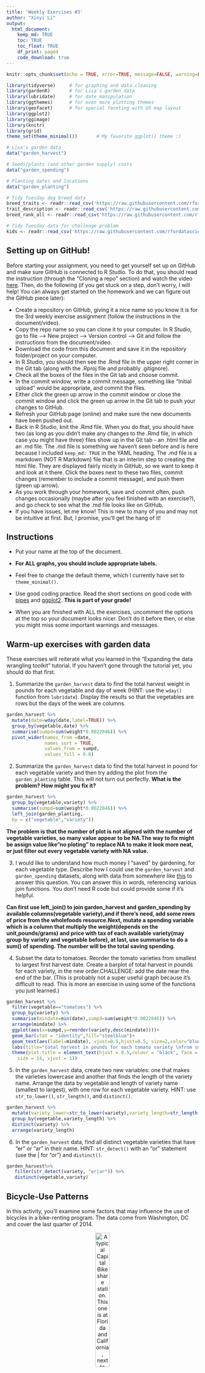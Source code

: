 ```yaml
---
title: 'Weekly Exercises #3'
author: "Xinyi Li"
output: 
  html_document:
    keep_md: TRUE
    toc: TRUE
    toc_float: TRUE
    df_print: paged
    code_download: true
---
```



```r
knitr::opts_chunk$set(echo = TRUE, error=TRUE, message=FALSE, warning=FALSE)
```

```r
library(tidyverse)     # for graphing and data cleaning
library(gardenR)       # for Lisa's garden data
library(lubridate)     # for date manipulation
library(ggthemes)      # for even more plotting themes
library(geofacet)      # for special faceting with US map layout
library(ggplot2)
library(ggimage)
library(knitr)
library(grid)
theme_set(theme_minimal())       # My favorite ggplot() theme :)
```

```r
# Lisa's garden data
data("garden_harvest")

# Seeds/plants (and other garden supply) costs
data("garden_spending")

# Planting dates and locations
data("garden_planting")

# Tidy Tuesday dog breed data
breed_traits <- readr::read_csv('https://raw.githubusercontent.com/rfordatascience/tidytuesday/master/data/2022/2022-02-01/breed_traits.csv')
trait_description <- readr::read_csv('https://raw.githubusercontent.com/rfordatascience/tidytuesday/master/data/2022/2022-02-01/trait_description.csv')
breed_rank_all <- readr::read_csv('https://raw.githubusercontent.com/rfordatascience/tidytuesday/master/data/2022/2022-02-01/breed_rank.csv')

# Tidy Tuesday data for challenge problem
kids <- readr::read_csv('https://raw.githubusercontent.com/rfordatascience/tidytuesday/master/data/2020/2020-09-15/kids.csv')
```

## Setting up on GitHub!

Before starting your assignment, you need to get yourself set up on GitHub and make sure GitHub is connected to R Studio. To do that, you should read the instruction (through the "Cloning a repo" section) and watch the video [here](https://github.com/llendway/github_for_collaboration/blob/master/github_for_collaboration.md). Then, do the following (if you get stuck on a step, don't worry, I will help! You can always get started on the homework and we can figure out the GitHub piece later):

* Create a repository on GitHub, giving it a nice name so you know it is for the 3rd weekly exercise assignment (follow the instructions in the document/video).  
* Copy the repo name so you can clone it to your computer. In R Studio, go to file --> New project --> Version control --> Git and follow the instructions from the document/video.  
* Download the code from this document and save it in the repository folder/project on your computer.  
* In R Studio, you should then see the .Rmd file in the upper right corner in the Git tab (along with the .Rproj file and probably .gitignore).  
* Check all the boxes of the files in the Git tab and choose commit.  
* In the commit window, write a commit message, something like "Initial upload" would be appropriate, and commit the files.  
* Either click the green up arrow in the commit window or close the commit window and click the green up arrow in the Git tab to push your changes to GitHub.  
* Refresh your GitHub page (online) and make sure the new documents have been pushed out.  
* Back in R Studio, knit the .Rmd file. When you do that, you should have two (as long as you didn't make any changes to the .Rmd file, in which case you might have three) files show up in the Git tab - an .html file and an .md file. The .md file is something we haven't seen before and is here because I included `keep_md: TRUE` in the YAML heading. The .md file is a markdown (NOT R Markdown) file that is an interim step to creating the html file. They are displayed fairly nicely in GitHub, so we want to keep it and look at it there. Click the boxes next to these two files, commit changes (remember to include a commit message), and push them (green up arrow).  
* As you work through your homework, save and commit often, push changes occasionally (maybe after you feel finished with an exercise?), and go check to see what the .md file looks like on GitHub.  
* If you have issues, let me know! This is new to many of you and may not be intuitive at first. But, I promise, you'll get the hang of it! 



## Instructions

* Put your name at the top of the document. 

* **For ALL graphs, you should include appropriate labels.** 

* Feel free to change the default theme, which I currently have set to `theme_minimal()`. 

* Use good coding practice. Read the short sections on good code with [pipes](https://style.tidyverse.org/pipes.html) and [ggplot2](https://style.tidyverse.org/ggplot2.html). **This is part of your grade!**

* When you are finished with ALL the exercises, uncomment the options at the top so your document looks nicer. Don't do it before then, or else you might miss some important warnings and messages.


## Warm-up exercises with garden data

These exercises will reiterate what you learned in the "Expanding the data wrangling toolkit" tutorial. If you haven't gone through the tutorial yet, you should do that first.

  1. Summarize the `garden_harvest` data to find the total harvest weight in pounds for each vegetable and day of week (HINT: use the `wday()` function from `lubridate`). Display the results so that the vegetables are rows but the days of the week are columns.

```r
garden_harvest %>% 
  mutate(date=wday(date,label=TRUE)) %>% 
  group_by(vegetable,date) %>% 
  summarise(sumpd=sum(weight*0.0022046)) %>% 
  pivot_wider(names_from =date,
              names_sort = TRUE,
              values_from = sumpd,
              values_fill = 0.0)
```

  2. Summarize the `garden_harvest` data to find the total harvest in pound for each vegetable variety and then try adding the plot from the `garden_planting` table. This will not turn out perfectly. **What is the problem? How might you fix it?**

```r
garden_harvest %>% 
  group_by(vegetable,variety) %>% 
  summarise(sumpd=sum(weight*0.0022046)) %>% 
  left_join(garden_planting,
  by = c("vegetable","variety"))
```

**The problem is that the number of plot is not aligned with the number of vegetable varieties, so many value appear to be NA.The way to fix might be assign value like"no ploting" to replace NA to make it look more neat, or just filter out every vegetable variety with NA value.**

  3. I would like to understand how much money I "saved" by gardening, for each vegetable type. Describe how I could use the `garden_harvest` and `garden_spending` datasets, along with data from somewhere like [this](https://products.wholefoodsmarket.com/search?sort=relevance&store=10542) to answer this question. You can answer this in words, referencing various join functions. You don't need R code but could provide some if it's helpful.

**Can first use left_join() to join garden_harvest and garden_spending by available columns(vegetable variety),and if there's need, add some rows of price from the wholefoods resource.Next, mutate a spending variable which is a column that multiply the weight(depends on the unit,pounds/grams) and price with tax of each available variety(may group by variety and vegetable before), at last, use summarise to do a sum() of spending. The number will be the total saving spending.**


  4. Subset the data to tomatoes. Reorder the tomato varieties from smallest to largest first harvest date. Create a barplot of total harvest in pounds for each variety, in the new order.CHALLENGE: add the date near the end of the bar. (This is probably not a super useful graph because it's difficult to read. This is more an exercise in using some of the functions you just learned.)

```r
garden_harvest %>% 
  filter(vegetable=="tomatoes") %>% 
  group_by(variety) %>% 
  summarise(mindate=min(date),sumpd=sum(weight*0.0022046)) %>% 
  arrange(mindate) %>% 
  ggplot(aes(x=sumpd,y=reorder(variety,desc(mindate))))+
  geom_bar(stat = "identity",fill="steelblue")+
  geom_text(aes(label=mindate), vjust=0.5,hjust=0.5, size=2,color="blue")+
  labs(title="total harvest in pounds for each tomato variety \nfrom smallest to largest first harvest date",x="total harvest(pounds)",y="tomatoes variety")+
  theme(plot.title = element_text(hjust = 0.5,colour = "black", face = "bold", 
    size = 14, vjust = 1))
```

  5. In the `garden_harvest` data, create two new variables: one that makes the varieties lowercase and another that finds the length of the variety name. Arrange the data by vegetable and length of variety name (smallest to largest), with one row for each vegetable variety. HINT: use `str_to_lower()`, `str_length()`, and `distinct()`.
  
```r
garden_harvest %>% 
  mutate(variety_lower=str_to_lower(variety),variety_length=str_length(variety)) %>% 
  group_by(vegetable,variety_length) %>% 
  distinct(variety) %>% 
  arrange(variety_length)
```

  6. In the `garden_harvest` data, find all distinct vegetable varieties that have "er" or "ar" in their name. HINT: `str_detect()` with an "or" statement (use the | for "or") and `distinct()`.

```r
garden_harvest%>% 
   filter(str_detect(variety, "er|ar")) %>% 
   distinct(vegetable,variety)
```


## Bicycle-Use Patterns

In this activity, you'll examine some factors that may influence the use of bicycles in a bike-renting program.  The data come from Washington, DC and cover the last quarter of 2014.

<center>

![A typical Capital Bikeshare station. This one is at Florida and California, next to Pleasant Pops.](https://www.macalester.edu/~dshuman1/data/112/bike_station.jpg){width="30%"}


![One of the vans used to redistribute bicycles to different stations.](https://www.macalester.edu/~dshuman1/data/112/bike_van.jpg){width="30%"}

</center>

Two data tables are available:

- `Trips` contains records of individual rentals
- `Stations` gives the locations of the bike rental stations

Here is the code to read in the data. We do this a little differently than usual, which is why it is included here rather than at the top of this file. To avoid repeatedly re-reading the files, start the data import chunk with `{r cache = TRUE}` rather than the usual `{r}`.

```r
data_site <- 
  "https://www.macalester.edu/~dshuman1/data/112/2014-Q4-Trips-History-Data.rds" 
Trips <- readRDS(gzcon(url(data_site)))
Stations<-read_csv("http://www.macalester.edu/~dshuman1/data/112/DC-Stations.csv")
```

**NOTE:** The `Trips` data table is a random subset of 10,000 trips from the full quarterly data. Start with this small data table to develop your analysis commands. **When you have this working well, you should access the full data set of more than 600,000 events by removing `-Small` from the name of the `data_site`.**

### Temporal patterns

It's natural to expect that bikes are rented more at some times of day, some days of the week, some months of the year than others. The variable `sdate` gives the time (including the date) that the rental started. Make the following plots and interpret them:

  7. A density plot, which is a smoothed out histogram, of the events versus `sdate`. Use `geom_density()`.
  
```r
Trips %>% 
  ggplot(aes(x=sdate))+
  geom_density()+
  scale_y_continuous(labels=scales::comma)+
  labs(title = " bikes rented at different months",x="date")+
  theme(plot.title=element_text(hjust=0.5,vjust=0.3,face="bold",color="black"))
#density?
```
  
  8. A density plot of the events versus time of day.  You can use `mutate()` with `lubridate`'s  `hour()` and `minute()` functions to extract the hour of the day and minute within the hour from `sdate`. Hint: A minute is 1/60 of an hour, so create a variable where 3:30 is 3.5 and 3:45 is 3.75.
  
```r
Trips %>% 
  mutate(hour=hour(sdate),min=minute(sdate)*(1/60),time=hour+min) %>% 
  ggplot(aes(x=time))+
  geom_density()+
  labs(title = " bikes rented at different time of the day",x="time of the day")+
  theme(plot.title = element_text(hjust=0.5,vjust=0.3,face="bold",color="black"))
```
  
  9. A bar graph of the events versus day of the week. Put day on the y-axis.
  
```r
Trips %>% 
  mutate(day=weekdays(sdate)) %>% 
  ggplot(aes(y=day))+
  geom_bar()+
  #scale_y_continuous(labels=scales::comma)+
  labs(title = " bikes rented at different weekdays",y="weekday",x="number of bikes rented")+
  theme(plot.title = element_text(hjust = 0.5,colour = "black", face = "bold", 
    size = 14, vjust = 1))
```
  
  10. Facet your graph from exercise 8. by day of the week. **Is there a pattern?**
  
```r
Trips %>% 
  mutate(time=hour(sdate),min=minute(sdate)*(1/60),day=weekdays(sdate)) %>% 
  ggplot(aes(x=time))+
  geom_density()+
  labs(title = " bikes rented at different time of the day on each weekdays",x="time of the day")+
  facet_wrap(vars(day),ncol=2)+
  theme(plot.title = element_text(hjust = 0.5,colour = "black", face = "bold", 
    size = 14, vjust = 1))
```

**There are two patterns respectively for weekdays and weekends. For week days, bikes are generally rented around 7am to 8am and 16pm to 18pm.On weekends,bikes are generally rented from 10 am to 17pm.**

  
The variable `client` describes whether the renter is a regular user (level `Registered`) or has not joined the bike-rental organization (`Causal`). The next set of exercises investigate whether these two different categories of users show different rental behavior and how `client` interacts with the patterns you found in the previous exercises. 

  11. Change the graph from exercise 10 to set the `fill` aesthetic for `geom_density()` to the `client` variable. You should also set `alpha = .5` for transparency and `color=NA` to suppress the outline of the density function.
  
```r
Trips %>% 
  mutate(time=hour(sdate),min=minute(sdate)*(1/60),day=weekdays(sdate)) %>% 
  ggplot(aes(x=time,fill=client))+
  geom_density(alpha = .5,color=NA)+
  labs(title = " bikes rented  at different time of the day",x="time of the day")+
  facet_wrap(vars(day),ncol=2)+
  theme(plot.title = element_text(hjust = 0.5,colour = "black", face = "bold", 
    size = 14, vjust = 1))
```

  12. Change the previous graph by adding the argument `position = position_stack()` to `geom_density()`. **In your opinion, is this better or worse in terms of telling a story? What are the advantages/disadvantages of each?**
  
```r
Trips %>% 
  mutate(time=hour(sdate),min=minute(sdate)*(1/60),day=weekdays(sdate)) %>% 
  ggplot(aes(x=time,fill=client))+
  geom_density(alpha = .5,color=NA,position = position_stack())+
  labs(title = " bikes rented at different time of the day",x="time of the day")+
  facet_wrap(vars(day),ncol=2)+
  theme(plot.title = element_text(hjust = 0.5,colour = "black", face = "bold", 
    size = 14, vjust = 1))
```


**In my opinion, the previous graph can tell a better story than this one. In the stacked plot,the original shape of casual rider frequency is lost, instead, the whole shape representing all riders' bike renting appears, which is the advantage of this plot. However, as we are going to compare two clients mode instead of the whole pattern, the previous one serves the goal better, which is this plot's disadvantage.**
  
  13. In this graph, go back to using the regular density plot (without `position = position_stack()`). Add a new variable to the dataset called `weekend` which will be "weekend" if the day is Saturday or Sunday and  "weekday" otherwise (HINT: use the `ifelse()` function and the `wday()` function from `lubridate`). Then, update the graph from the previous problem by faceting on the new `weekend` variable. 
  
```r
Trips %>% 
  mutate(weekend=ifelse(wday(sdate)%in%c(6,7),
                        yes = "weekend",
                        no="weekday")) %>% 
  mutate(time=hour(sdate),
         min=minute(sdate)*(1/60),
         day=weekdays(sdate)) %>% 
  ggplot(aes(x=time,fill=client))+
  geom_density(alpha = .5,color=NA)+
  labs(title = "bikes rented at different time of the day",x="time of the day")+
  facet_wrap(vars(weekend))+
  theme(plot.title = element_text(hjust = 0.5,colour = "black", face = "bold", 
    size = 14, vjust = 1))
#density?
```
  
  14. Change the graph from the previous problem to facet on `client` and fill with `weekday`. **What information does this graph tell you that the previous didn't? Is one graph better than the other?**
  
```r
Trips %>% 
  mutate(weekend=ifelse(wday(sdate)%in%c(6,7),yes = "weekend",no="weekday")) %>% 
  mutate(time=hour(sdate),min=minute(sdate)*(1/60),day=weekdays(sdate)) %>% 
  ggplot(aes(x=time,fill=weekend))+
  geom_density(alpha = .5,color=NA)+
  labs(title = "bikes rented at different time of the day",x="time of the day",fill="week day kind")+
  facet_wrap(vars(client))+
  theme(plot.title = element_text(hjust = 0.5,colour = "black", face = "bold", 
    size = 14, vjust = 1))
```

**This graph shows the frequency of both client status renting bikes on weekends and weekdays.Casual riders have really similar frequency on weekday and weekend. Registered client have a more stable time pattern as the pattern observed before both on weekends and weekdays, but on weekday especially special time period(8am,19pm), they are going to have far higher frequency than the rest of the day.On weekend, registered riders have less difference in frequency, but there's still a similar pattern with weekdays.Personally, I will prefer this graph than teh previous one as it allows audience to compare the patterns of both clients as they share teh same y axis, but main time as the weekday and weekend patterns are overlapping, it's more direct to do the comparision beyween these two kinds of days than the previous one as in the previous graph, teh casual clients pattern in two facets seem to be so similar that audience may not be able to tell the tiny difference.**

### Spatial patterns

  15. Use the latitude and longitude variables in `Stations` to make a visualization of the total number of departures from each station in the `Trips` data. Use either color or size to show the variation in number of departures. We will improve this plot next week when we learn about maps!
  
```r
Trips %>% 
  mutate(name=sstation) %>% 
  left_join(Stations,
  by ="name") %>% 
  group_by(name,lat,long) %>% 
  summarise(n=n()) %>% 
  arrange(name) %>% 
  ggplot(aes(x=long,y=lat))+
  geom_point(aes(color = n)) +
  scale_color_viridis_c()+
  labs(title = "Total departure from each stations",x="longitude",y="latitude")+
  theme(plot.title = element_text(hjust = 0.5,colour = "black", face = "bold", 
    size = 14, vjust = 1))
```
  
16. Only 14.4% of the trips in our data are carried out by casual users. Create a plot that shows which area(s) have stations with a much higher percentage of departures by casual users. **What patterns do you notice? (Again, we'll improve this next week when we learn about maps).**
  
```r
Trips %>% 
  group_by(sstation) %>% 
 summarise(nCasual= sum(client == "Casual"),nTotal=n()) %>% 
  mutate(portionCasual=nCasual/nTotal) %>% 
  left_join(Stations, by = c("sstation" = "name"))%>% 
  ggplot(aes(x=long,y=lat))+
  geom_point(aes(color = portionCasual)) +
  scale_color_viridis_c()+
  labs(title = "Total departure from each stations",x="longitude",y="latitude")+
  theme(plot.title = element_text(hjust = 0.5,colour = "black", face = "bold", 
    size = 14, vjust = 1))
```

**Departures are rather concentrated within latitude range of 38.8-39.0 and the longitude range of -77.1 to -77.0. Among those departures, very few of the bikes are rented by casual riders.**
 
  
  
**DID YOU REMEMBER TO GO BACK AND CHANGE THIS SET OF EXERCISES TO THE LARGER DATASET? IF NOT, DO THAT NOW.**

## Dogs!

In this section, we'll use the data from 2022-02-01 Tidy Tuesday. If you didn't use that data or need a little refresher on it, see the [website](https://github.com/rfordatascience/tidytuesday/blob/master/data/2022/2022-02-01/readme.md).

  17. The final product of this exercise will be a graph that has breed on the y-axis and the sum of the numeric ratings in the `breed_traits` dataset on the x-axis, with a dot for each rating. First, create a new dataset called `breed_traits_total` that has two variables -- `Breed` and `total_rating`. The `total_rating` variable is the sum of the numeric ratings in the `breed_traits` dataset (we'll use this dataset again in the next problem). Then, create the graph just described. Omit Breeds with a `total_rating` of 0 and order the Breeds from highest to lowest ranked. You may want to adjust the `fig.height` and `fig.width` arguments inside the code chunk options (eg. `{r, fig.height=8, fig.width=4}`) so you can see things more clearly - check this after you knit the file to assure it looks like what you expected.

```r
breed_traits_total<-breed_traits %>% 
  select(-c("Coat Type","Coat Length")) %>% 
  mutate(total_rating=rowSums(select_if(.,is.numeric))) %>% 
  select(Breed,total_rating) 
breed_traits_total %>% 
  filter(total_rating>0)  %>% 
  ggplot(aes(y=reorder(Breed,total_rating),x=total_rating))+
  geom_point()+
  labs(title = "Dogs total rating",x="Total rating",y="Breed")+
  theme(plot.title = element_text(hjust = 0.5,colour = "black", face = "bold", 
    size = 14, vjust = 1))
```

  18. The final product of this exercise will be a graph with the top-20 dogs in total ratings (from previous problem) on the y-axis, year on the x-axis, and points colored by each breed's ranking for that year (from the `breed_rank_all` dataset). The points within each breed will be connected by a line, and the breeds should be arranged from the highest median rank to lowest median rank ("highest" is actually the smallest numer, eg. 1 = best). After you're finished, **think of AT LEAST one thing you could you do to make this graph better.**
HINTS: 1. Start with the `breed_rank_all` dataset and pivot it so year is a variable. 2. Use the `separate()` function to get year alone, and there's an extra argument in that function that can make it numeric. 3. For both datasets used, you'll need to `str_squish()` Breed before joining. 
  
```r
rank<-breed_rank_all %>% 
  mutate(Breed=str_squish(Breed)) %>% 
  select(-c("links","Image")) %>% 
  pivot_longer(cols=starts_with("2"),
               names_to="year",
               values_to="Rank") %>% 
  separate(year,c("year")) %>% 
  mutate(breed=Breed) %>% 
  select(-c(Breed))

breed_traits_total %>% 
   mutate(Breed=str_squish(Breed))  %>% 
  slice_max(n=20,order_by=total_rating) %>% 
  inner_join(rank,by=c("Breed"="breed")) %>% 
  mutate(year_int=parse_integer(year)) %>% 
  ggplot(aes(y=fct_reorder(Breed,desc(Rank),median),
             x=year_int))+
  geom_line()+
  geom_point(aes(color=Rank))+
  labs(title = "rank of the top-20 dog breeds in total ratings",y="Breed",x="year")+
  theme(plot.title = element_text(hjust = 0.5,colour = "black", face = "bold", 
    size = 14, vjust = 1))

#default is median
```

**I thinks it will be better if facet is used, or pick another graph type such as multiple bar plot, as the color range showing teh rank changing is not easy to distinguish.**

  19. Create your own! Requirements: use a `join` or `pivot` function (or both, if you'd like), a `str_XXX()` function, and a `fct_XXX()` function to create a graph using any of the dog datasets. One suggestion is to try to improve the graph you created for the Tidy Tuesday assignment. If you want an extra challenge, find a way to use the dog images in the `breed_rank_all` file - check out the `ggimage` library and [this resource](https://wilkelab.org/ggtext/) for putting images as labels.
  
```r
breed_traits_own<-breed_traits %>% 
  select(-c("Coat Type","Coat Length")) %>% 
  mutate(total_rating=rowSums(select_if(.,is.numeric)),Breed=str_squish(Breed))%>% 
  inner_join(rank,by=c("Breed"="breed"))

imag<-"dog.png"

breed_traits_own %>% 
  filter(str_detect(Breed,"Retrievers")) %>% 
  mutate(year_int=parse_integer(year)) %>% 
  ggplot(aes(y=Rank,x=year_int))+
  geom_image(image = imag, size = .07)+
   geom_line()+
  facet_wrap(vars(Breed),ncol=3)+
  theme(panel.grid.major = element_blank())+
  labs(title='Rank Change of Retreiver Breeds',y='Rank',x='year')+
  theme(plot.title = element_text(hjust = 0.5,colour = "black", face = "bold", 
    size = 18, vjust = 1),axis.text.x=element_text(angle=45))+
  theme()+
  labs(title = "Retrievers ranking change",x="year",y="rank")+
  theme(plot.title = element_text(hjust = 0.5,colour = "black", face = "bold", 
    size = 14, vjust = 1))

#year is character so not able to draw the line
```
  
## GitHub link

  20. Below, provide a link to your GitHub page with this set of Weekly Exercises. Specifically, if the name of the file is 03_exercises.Rmd, provide a link to the 03_exercises.md file, which is the one that will be most readable on GitHub.

[myGITfile](https://github.com/AdelineXinyi/STATS112_h3/blob/main/03_exercises.rmd)

## Challenge problem! 

This problem uses the data from the Tidy Tuesday competition this week, `kids`. If you need to refresh your memory on the data, read about it [here](https://github.com/rfordatascience/tidytuesday/blob/master/data/2020/2020-09-15/readme.md). 

  21. In this exercise, you are going to try to replicate the graph below, created by Georgios Karamanis. I'm sure you can find the exact code on GitHub somewhere, but **DON'T DO THAT!** You will only be graded for putting an effort into this problem. So, give it a try and see how far you can get without doing too much googling. HINT: use `facet_geo()`. The graphic won't load below since it came from a location on my computer. So, you'll have to reference the original html on the moodle page to see it.
  
![](kids_data_karamanis.jpeg)
```r
ystart<-kids %>% 
  filter(year==1997,variable=="lib") %>% 
  select(state,inf_adj_perchild)
yed<-kids %>% 
  filter(year==2016,variable=="lib") %>% 
  select(state,inf_adj_perchild)
yall<-ystart %>% 
  left_join(yed,by="state")


#black arrow and complete
ggplot(yall) +
geom_segment(aes(y=ystart$inf_adj_perchild,
                 x=1997,
                 xend=2016,
                 yend=yed$inf_adj_perchild),
                 arrow=arrow(length = unit(40, "points"),
                 type = "closed"))+
facet_geo(vars(state))+
theme(panel.grid = element_blank(),
      plot.background = element_rect(fill = "#547CB0", color = "#40608A"))+
theme(axis.text = element_blank(),strip.text = element_text(color = "white"))+
  xlab(NULL)+
  ylab(NULL)+
  labs(title="change on public spending in library from 1997 to 2016",
       subtitle="i cannot tell cuz the characters are too small",
        caption="something")+
  theme(plot.title = element_text(hjust = 0.5,colour = "black", face = "bold", 
    size = 14, vjust = 1),
    plot.subtitle =element_text(hjust = 0.5,colour = "black", size = 14, vjust = 1) )

#white arrow
kids %>% 
  filter(variable=="lib",year%in%c(1997,2016)) %>% 
  ggplot(aes(y=inf_adj_perchild,x=year)) +
  geom_line(method="lm",arrow=arrow(length = unit(0.6, "inches"),
                                    type="open"),
            colour = "#FFFFFF") +
  facet_geo(vars(state), move_axes = TRUE)+
  theme(panel.grid = element_blank(),
        plot.background = element_rect(fill = "#547CB0", color = "#40608A"))+
  geom_text(aes(label = round(inf_adj_perchild,1)),
            vjust = "inward", hjust = "inward",
            show.legend = FALSE) +
  theme(axis.text = element_blank(),strip.text = element_text(color = "white"))+
  xlab(NULL)+
  ylab(NULL)+
  labs(title="change on public spending in library from 1997 to 2016",
       subtitle="i cannot tell cuz the characters are too small",
       caption="something")+
  theme(plot.title = element_text(hjust = 0.5,colour = "black", face = "bold", 
    size = 14, vjust = 1),
    plot.subtitle =element_text(hjust = 0.5,colour = "black", size = 14, vjust = 1) )


#why the latter one doesn't show complete thing
#how to make special arrow? 
#how to figure out hjust and vjust
#theme(axis.ticks = element_blank()) for get rid of the tiny tick
```

**DID YOU REMEMBER TO UNCOMMENT THE OPTIONS AT THE TOP?**
